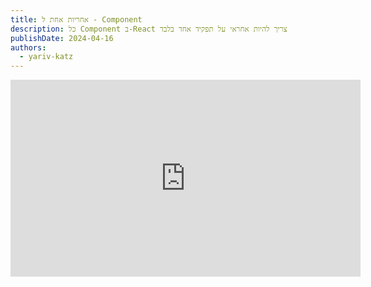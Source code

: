 ```yaml
---
title: אחריות אחת ל - Component
description: כל Component ב-React צריך להיות אחראי על תפקיד אחד בלבד
publishDate: 2024-04-16
authors:
  - yariv-katz
---
```



<div class="not-content flex">
	<iframe
		className="mx-auto mb-10"
		width="560"
		height="315"
		src="https://www.youtube.com/embed/UHMP-26qBS4?si=l_Ym_uy3btnRKvG5"
		title="YouTube video player"
		frameBorder="0"
		allow="accelerometer; autoplay; clipboard-write; encrypted-media; gyroscope; picture-in-picture; web-share"
		allowFullScreen
	/>
</div>

[SOLID](https://simple.wikipedia.org/wiki/SOLID_(object-oriented_design)#:~:text=mnemonic%20acronym%20for%205%20principles,(rules)%20in%20computer%20programming.) הוא סט של חמישה עקרונות שעוזרים לך לעצב קוד מאורגן, ניתן לתחזוקה ולהרחבה.
בשיעור זה נתמקד ב- `Single Responsibility Principle` שהוא ה- `S` ב- `SOLID`.

טעות שחוזרת שאני רואה בקרב מפתחי React, וטעות שיכולה לגרום לבעיות רבות בעתיד.
אם ה-Component שלך ארוך מאוד ועוסק בדברים רבים, זה אות שה-Component עשוי להפר את `Single Responsibility Principle`.

אם ה - Component כולל הרבה if's שמציינים דברים שונים, או אם יש לו הרבה מצבים שונים, או אם יש לו הרבה פונקציות שעושות דברים שונים, זה אות שה-Component עשוי להפר את `Single Responsibility Principle`.

בואו נבחן את ה - Component הבא וננסה לשפר אותו על ידי הקפדה על כלל ה -  `Single Responsibility Principle`.

<div className="mt-5 not-content" dir="ltr">
<Sandpack 
	client:load
	customSetup={{ 
		dependencies: { 
			"react": "^18.0.0",
    	"react-dom": "^18.0.0",
    	"react-scripts": "^5.0.0",
    	"@tanstack/react-query": "5.29.2"
		}
	}}
	files={{
		"/BadTodo.js": {
			readOnly: true,	
			code: `/**
 * Todo is in charge of:
 *    - send a request to fetch the todo items
 *    - render a loading sign until the response is recieved
 *    - render a list of todo items
 *    - render an error if the request if failing
 *
 * This long list is a sign for breaking the single responsibility rule
 */


  const { data, error, isPending } = useQuery({
    queryKey: ["todos"],
    queryFn: () => {
      return fetch("https://jsonplaceholder.typicode.com/todos").then((res) => {
        if (!res.ok) {
          // make the promise be rejected if we didn't get a 2xx response
          throw new Error("Not 2xx response", { cause: res });
        } else {
          return res.json();
        }
      });
    },
  });

  if (isPending) {
    return <h1>Loading</h1>;
  }

  if (error) {
    return <h6>{error.message}</h6>;
  }

  return (
    <ul>
      {data?.map((todo) => (
        <li key={todo.id}>{todo.title}</li>
      ))}
    </ul>
  );
}
			`
		},
		"/App.js": {
			hidden: true,
			readOnly: true,		
			code: `import { QueryClient, QueryClientProvider } from "@tanstack/react-query";
			
// Create a client
const queryClient = new QueryClient();

  return (
		<QueryClientProvider client={queryClient}>
			<BadTodo />
		</QueryClientProvider>		
  )
}`
		},
		
	}}
	template="react" 
/>
</div>

נסתכל על ה - Component `<BadTodo />`. ה - Component אחראי על לקבל את רשימת ה - todo items, להציג סימן טעינה עד שהתשובה מתקבלת, להציג רשימת todo items, ולהציג שגיאה אם הבקשה נכשלת.
נשים לב לכמה if's שונים אשר גורמים להצגה שונה, וזה אות שה - Component עשוי להפר את `Single Responsibility Principle`.
מה אם נרצה לחלוק את הסימן טעינה עם Component אחרים? מה אם נרצה לחלוק את ההודעה שגיאה עם Component אחרים? מה אם נרצה לחלוק את רשימת ה - todo items עם Component אחרים? אי אפשר לעשות זאת מכיוון שה - Component עושה יותר מדי דברים.
לעתים קרובות שבירת `Single Responsibility Principle` גורמת לשכפול קוד, וזה עשוי להקשות על תחזוקה ובדיקה של הקוד.

נחליף את ה - Component `<BadTodo />` וניצור במקום זאת את ה - Component `<GoodTodo />` אשר עוקב אחר `Single Responsibility Principle`.
נסתכל על הקוד הבא:

<div className="mt-5 not-content" dir="ltr">
<Sandpack 
	client:load
	customSetup={{ 
		dependencies: { 
			"react": "^18.0.0",
    	"react-dom": "^18.0.0",
    	"react-scripts": "^5.0.0",
    	"@tanstack/react-query": "5.29.2",
			"react-error-boundary": "4.0.13"
		}
	}}
	files={{
		"/GoodTodo.js": {
			readOnly: true,	
			code: `import { useTodos } from "./todo.hook.js";

  const { data } = useTodos();

  return (
    <ul>
      {data.map((todo) => (
        <li key={todo.id}>{todo.title}</li>
      ))}
    </ul>
  );
}
`
		},
		"/App.js": {			
			readOnly: true,		
			code: `import "./styles.css";

// Create a client
const queryClient = new QueryClient();

  return (
		<QueryClientProvider client={queryClient}>
			<div className="App">
				<ErrorBoundary fallback={<Error />}>
					<Suspense fallback={<Loading />}>
						<GoodTodo />
					</Suspense>
				</ErrorBoundary>
			</div>
		</QueryClientProvider>
  );
}
`
		},
		"/Loading.js": {
			readOnly: true,	
			code: `export function Loading() {
	return <h1>Loading</h1>;
}					 
					`
		},
		"/Error.js": {
			readOnly: true,	
			code: `export function Error() {
	return <h6>Something went wrong</h6>;
}`
		},
		"/todo.hook.js": {
			readOnly: true,	
			code: `import { useSuspenseQuery } from "@tanstack/react-query";

/**
 * Will query the server for a list of todo items
 * @returns {ReturnType<typeof useSuspenseQuery>}
 */
  return useSuspenseQuery({
    queryKey: ["todos"],
    queryFn: () => {
      return fetch("https://jsonplaceholder.typicode.com/todos").then(
        (res) => {
          if (!res.ok) {
            // make the promise be rejected if we didn't get a 2xx response
            throw new Error("Not 2xx response", { cause: res });
          } else {
            return res.json();
          }
        }
      );
    },
  });
}
`
		}
	}}
	template="react" 
/>
</div>

אנחנו משתמשים כאן בכמה טכניקות כדי לתת ל - `<GoodTodo>` ולכל ה - Components כאן אחריות אחת בלבד:
- אנו משתמשים ב - Custom Hook `useTodos` כדי לקבל את רשימת ה - todo items. ה - Hook הזה אחראי רק על לקבל את רשימת ה - todo items ולא על דבר אחר.
- אנו משתמשים ב - `<Suspense>` ומספקים לו את ה - `fallback` prop עם ה - `<Loading />` Component. בכך אנו יכולים לשתף את הסימן טעינה עם Components אחרים, וה - `<Loading>` עצמו אחראי רק על סימן הטעינה.
- אנו משתמשים ב - `<ErrorBoundary>` ומספקים לו את ה - `fallback` prop עם ה - `<Error />` Component. בכך אנו יכולים לשתף את ההודעה שגיאה עם Components אחרים, וה - `<Error>` עצמו אחראי רק על ההודעה שגיאה.

כל דבר באפליקציה שלנו אחראי רק על דבר אחד ורק על דבר אחד. זה עושה את הקוד שלנו קל יותר לתחזוקה, קל יותר לבדיקה, וקל יותר להרחבה.
אנו יכולים בקלות לשתף את ה - `<Loading />` ואת ה - `<Error />` Components עם Components אחרים, ואנו יכולים בקלות לשתף את ה - `useTodos` Hook עם Components אחרים.
